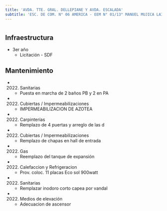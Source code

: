 ```yaml
---
title: 'AVDA. TTE. GRAL. DELLEPIANE Y AVDA. ESCALADA'
subtitle: 'ESC. DE COM. N° 06 AMERICA - EEM N° 01/13° MANUEL MUJICA LAINEZ - CAIYJ CLUB AMERICA'
---
```


#
## Infraestructura

* 3er año 
    + Licitación - SDF 


## Mantenimiento

*  (2022) Sanitarias 
    + Puesta en marcha de 2 baños PB y 2 en PA

*  (2022) Cubiertas / Impermeabilizaciones 
    + IMPERMEABILIZACION DE AZOTEA

*  (2022) Carpinterías 
    + Remplazo de 4 puertas y arreglo de las d

*  (2022) Cubiertas / Impermeabilizaciones 
    + Remplazo de chapas en hall de entrada

*  (2022) Gas 
    + Reemplazo del tanque de expansión

*  (2022) Calefaccion y Refrigeracion 
    + Prov. coloc. 11 placas Eco sol 900watt

*  (2022) Sanitarias 
    + Remplazar inodoro corto capea por vandal

*  (2022) Medios de elevación 
    + Adecuacion de ascensor







